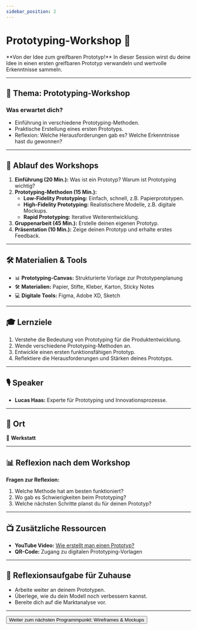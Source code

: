 ```yaml
---
sidebar_position: 2
---
```


# Prototyping-Workshop 🔧

<Admonition type="info" icon="🛠️">
  **Von der Idee zum greifbaren Prototyp!**  
  In dieser Session wirst du deine Idee in einen ersten greifbaren Prototyp verwandeln und wertvolle Erkenntnisse sammeln.
</Admonition>

---

## 🎯 **Thema:** Prototyping-Workshop

### **Was erwartet dich?**
- Einführung in verschiedene Prototyping-Methoden.  
- Praktische Erstellung eines ersten Prototyps.  
- Reflexion: Welche Herausforderungen gab es? Welche Erkenntnisse hast du gewonnen?  

---

## 📝 **Ablauf des Workshops**

1. **Einführung (20 Min.):** Was ist ein Prototyp? Warum ist Prototyping wichtig?  
2. **Prototyping-Methoden (15 Min.):**  
   - **Low-Fidelity Prototyping:** Einfach, schnell, z.B. Papierprototypen.  
   - **High-Fidelity Prototyping:** Realistischere Modelle, z.B. digitale Mockups.  
   - **Rapid Prototyping:** Iterative Weiterentwicklung.  
3. **Gruppenarbeit (45 Min.):** Erstelle deinen eigenen Prototyp.  
4. **Präsentation (10 Min.):** Zeige deinen Prototyp und erhalte erstes Feedback.  

---

## 🛠️ **Materialien & Tools**

- 📊 **Prototyping-Canvas:** Strukturierte Vorlage zur Prototypenplanung  
- 🛠️ **Materialien:** Papier, Stifte, Kleber, Karton, Sticky Notes  
- 💻 **Digitale Tools:** Figma, Adobe XD, Sketch  

---

## 🎓 **Lernziele**

1. Verstehe die Bedeutung von Prototyping für die Produktentwicklung.  
2. Wende verschiedene Prototyping-Methoden an.  
3. Entwickle einen ersten funktionsfähigen Prototyp.  
4. Reflektiere die Herausforderungen und Stärken deines Prototyps.  

---

## 🎙️ **Speaker**

- **Lucas Haas:** Experte für Prototyping und Innovationsprozesse.  

---

## 📍 **Ort**

📍 **Werkstatt**  

---

## 📊 **Reflexion nach dem Workshop**

**Fragen zur Reflexion:**  
1. Welche Methode hat am besten funktioniert?  
2. Wo gab es Schwierigkeiten beim Prototyping?  
3. Welche nächsten Schritte planst du für deinen Prototyp?  

---

## 📺 **Zusätzliche Ressourcen**

- **YouTube Video:** [Wie erstellt man einen Prototyp?](https://www.youtube.com/watch?v=example)  
- **QR-Code:** Zugang zu digitalen Prototyping-Vorlagen  

---

## 🚀 **Reflexionsaufgabe für Zuhause**

- Arbeite weiter an deinem Prototypen.  
- Überlege, wie du dein Modell noch verbessern kannst.  
- Bereite dich auf die Marktanalyse vor.  

---

<Button destination="/roadmap/docs/startup-basics/yfn-school/day2/wireframes">
  Weiter zum nächsten Programmpunkt: Wireframes & Mockups
</Button>